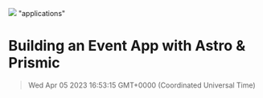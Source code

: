 ![](https://uploads-ssl.webflow.com/6143afec68f555387049efb3/63dd7e208b5ae80addb1b109_phonelaptop_729ef422ded53f459b254aa4e0e6ed16_2000.jpeg)
"applications"
# Building an Event App with Astro & Prismic
> Wed Apr 05 2023 16:53:15 GMT+0000 (Coordinated Universal Time)
